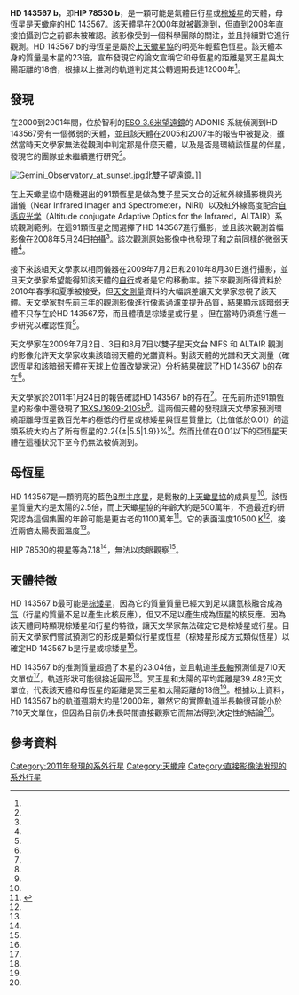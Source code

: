 {{Planetbox begin
| name = HD 143567 b
}}
{{Planetbox star
| star = [[HD_143567|HD 143567]]
| constell = [[天蠍座|天蠍座]]
| RA = {{RA|16|01|55}}
| DEC = {{DEC|-21|58|49}}
| app_mag = 7.18<ref name=EPE />
| dist_pc = 156.7 (± 13)<ref name=EPE />
| class = B9V<ref name=EPE />
| mass = ~ 2.5<ref name=EPE />
| temperature = ~ 10500<ref name=EPE />
| age = ~ 0.005<ref name=EPE />
}}
{{Planetbox orbit
| epoch = J2000
| semimajor = 710 (± 60)<ref name=EPE />
| period_year = ~12000<ref name=Lafreniere2011 />
}}
{{Planetbox character
| mass = 23.04 (± 4)<ref name=EPE />
| gravity_earth = -2.55 (± 0.13)<ref name=Lafreniere2011 />
| temperature = 2800 (± 200)<ref name=Lafreniere2011 />
}}
{{Planetbox discovery
| discovery_date = 2011年1月24日論文出版<ref name=ArXiv />
| discoverers = David Lafrenière 等人<ref name=Lafreniere2011 />
| discovery_method = [[系外行星偵測法#直接影像|直接影像]]<ref name=Lafreniere2011 />
| discovery_site = [[雙子星天文台|北雙子望遠鏡]]<ref name=Lafreniere2011 />
| discovery_status = 已發表論文<ref name=Lafreniere2011 />
}}
{{Planetbox catalog
| names = HIP 78530 b
}}
{{Planetbox end}}

'''HD 143567 b'''，即'''HIP 78530 b'''，是一顆可能是氣體巨行星或[[棕矮星|棕矮星]]的天體，母恆星是[[天蠍座|天蠍座]]的[[HD_143567|HD 143567]]。該天體早在2000年就被觀測到，但直到2008年直接拍攝到它之前都未被確認。該影像受到一個科學團隊的關注，並且持續對它進行觀測。HD 143567 b的母恆星是屬於[[天蠍-半人馬星協|上天蠍星協]]的明亮年輕藍色恆星。該天體本身的質量是木星的23倍，宣布發現它的論文宣稱它和母恆星的距離是冥王星與太陽距離的18倍，根據以上推測的軌道判定其公轉週期長達12000年<ref name=Lafreniere2011 />。

==發現==
在2000到2001年間，位於智利的[[ESO_3.6米望遠鏡|ESO 3.6米望遠鏡]]的 ADONIS 系統偵測到HD 143567旁有一個微弱的天體，並且該天體在2005和2007年的報告中被提及，雖然當時天文學家無法從觀測中判定那是什麼天體，以及是否是環繞該恆星的伴星，發現它的團隊並未繼續進行研究<ref name=Lafreniere2011 />。

[[File:Gemini_Observatory_at_sunset.jpg|left]]北雙子望遠鏡。]]

在上天蠍星協中隨機選出的91顆恆星是做為雙子星天文台的近紅外線攝影機與光譜儀（Near Infrared Imager and Spectrometer，NIRI）以及紅外線高度配合[[自适应光学|自适应光学]]（Altitude conjugate Adaptive Optics for the Infrared，ALTAIR）系統觀測範例。在這91顆恆星之間選擇了HD 143567進行攝影，並且該次觀測首幅影像在2008年5月24日拍攝<ref name=Lafreniere2011 />。該次觀測原始影像中也發現了和之前同樣的微弱天體<ref name=Lafreniere2011 />。

接下來該組天文學家以相同儀器在2009年7月2日和2010年8月30日進行攝影，並且天文學家希望能得知該天體的[[自行|自行]]或者是它的移動率。接下來觀測所得資料於2010年春季和夏季被接受，但[[天文測量|天文測量]]資料的大幅誤差讓天文學家忽視了該天體。天文學家對先前三年的觀測影像進行像素過濾並提升品質，結果顯示該暗弱天體不只存在於HD 143567旁，而且體積是棕矮星或行星 。但在當時仍須進行進一步研究以確認性質<ref name=Lafreniere2011 />。

天文學家在2009年7月2日、3日和8月7日以雙子星天文台 NIFS 和 ALTAIR 觀測的影像允許天文學家收集該暗弱天體的光譜資料。對該天體的光譜和天文測量（確認恆星和該暗弱天體在天球上位置改變狀況）分析結果確認了HD 143567 b的存在<ref name=Lafreniere2011 />。

天文學家於2011年1月24日的報告確認HD 143567 b的存在<ref name=ArXiv />。在先前所述91顆恆星的影像中還發現了[[1RXSJ1609-2105b|1RXSJ1609-2105b]]<ref name=Lafreniere2011 />。這兩個天體的發現讓天文學家預測環繞距離母恆星數百光年的極低的行星或棕矮星與恆星質量比（比值低於0.01）的這類系統大約占了所有恆星的2.2{{±|5.5|1.9}}%<ref name=Lafreniere2011 />。然而比值在0.01以下的亞恆星天體在這種狀況下至今仍無法被偵測到。

==母恆星==
{{main|HD 143567}}
HD 143567是一顆明亮的藍色[[B型主序星|B型主序星]]，是鬆散的[[天蠍-半人馬星協|上天蠍星協]]的成員星<ref name=Lafreniere2011 />。該恆星質量大約是太陽的2.5倍，而上天蠍星協的年齡大約是500萬年，不過最近的研究認為這個集團的年齡可能是更古老的1100萬年<ref name="Pecaut">{{Cite journal|author=Mark J. Pecaut, Eric E. Mamajek, & Eric J. Bubar|date=February 2012|title=A Revised Age for Upper Scorpius and the Star Formation History among the F-type Members of the Scorpius-Centaurus OB Association|journal=Astrophysical Journal|volume=746|issue=2|pages=154|url=http://adsabs.harvard.edu/abs/2012ApJ...746..154P|access-date=2013-05-12|archive-date=2019-05-02|archive-url=https://web.archive.org/web/20190502114824/http://adsabs.harvard.edu/abs/2012ApJ...746..154P|dead-url=no}}</ref>。它的表面溫度10500 [[熱力學溫標|K]]<ref name=EPE />，接近兩倍太陽表面溫度<ref name=datatable />。

HIP 78530的[[視星等|視星等]]為7.18<ref name=EPE />，無法以肉眼觀察<ref name=UTK />。

==天體特徵==
HD 143567 b最可能是[[棕矮星|棕矮星]]，因為它的質量質量已經大到足以讓氫核融合成為[[氘|氘]]（行星的質量不足以產生此核反應），但又不足以產生成為恆星的核反應。因為該天體同時顯現棕矮星和行星的特徵，讓天文學家無法確定它是棕矮星或行星。目前天文學家們嘗試預測它的形成是類似行星或恆星（棕矮星形成方式類似恆星）以確定HD 143567 b是行星或棕矮星<ref name=Lafreniere2011 />。

HD 143567 b的推測質量超過了木星的23.04倍，並且軌道[[半長軸|半長軸]]預測值是710天文單位<ref name=EPE />，軌道形狀可能很接近圓形<ref name=Lafreniere2011 />。冥王星和太陽的平均距離是39.482天文單位，代表該天體和母恆星的距離是冥王星和太陽距離的18倍<ref name=Pluto />。根據以上資料，HD 143567 b的軌道週期大約是12000年，雖然它的實際軌道半長軸很可能小於710天文單位，但因為目前仍未長時間直接觀察它而無法得到決定性的結論<ref name=Lafreniere2011 />。

==參考資料==
{{reflist|refs=
<ref name=Pluto>{{cite web |url=http://nssdc.gsfc.nasa.gov/planetary/factsheet/plutofact.html |title=Pluto Fact Sheet |author=David Williams |year=2010 |work=[[戈达德太空飞行中心|Goddard Space Flight Center]] |publisher=[[NASA|NASA]] |accessdate=2011-06-10 |archive-date=1996-12-19 |archive-url=https://web.archive.org/web/19961219054736/http://nssdc.gsfc.nasa.gov/planetary/factsheet/plutofact.html |dead-url=no }}</ref>

<ref name=datatable>{{cite web |url=http://www.kepler.nasa.gov/Mission/discoveries/ |title=Kepler Discoveries |author= |year=2011 |work=[[艾姆斯研究中心|Ames Research Center]] |publisher=[[NASA|NASA]] |accessdate=2011-06-10 |archive-url=https://web.archive.org/web/20100527104316/http://kepler.nasa.gov/Mission/discoveries/ |archive-date=2010-05-27 |dead-url=yes }}</ref>

<ref name=UTK>{{cite web |url=http://csep10.phys.utk.edu/astr162/lect/stars/magnitudes.html |title=Stellar Magnitudes |author= |date= |work=Physics and Astronomy Department |publisher=[[田納西大學|University of Tennessee]], Knoxville |accessdate=2011-06-10 |archive-date=2020-05-12 |archive-url=https://web.archive.org/web/20200512175551/http://csep10.phys.utk.edu/astr162/lect/stars/magnitudes.html |dead-url=no }}</ref>

<ref name=ArXiv>
{{cite arxiv |eprint=1101.4666 |author1=David Lafrenière |author2=Ray Jayawardhana |author3=Markus Janson |author4=Christiane Helling |author5=Soeren Witte |author6=Peter Hauschildt |title=Discovery of a ~23 Mjup Brown Dwarf Orbiting ~700 AU from the Massive   Star HIP 78530 in Upper Scorpius |class=astro-ph.SR |year=2011}}</ref>

<ref name=Lafreniere2011>
{{cite journal |last1=Lafrenière |first1=D. |last2=Jayawardhana |first2=R. |year=2011 |title=DISCOVERY OF A ~23 M<sub>Jup</sub> BROWN DWARF ORBITING ~700 AU FROM THE MASSIVE STAR HIP 78530 IN UPPER SCORPIUS |journal=[[天文物理期刊|Astrophysical Journal]] |volume= |issue= |pages= |publisher= |doi= |url=  }}</ref>

<ref name=EPE>{{cite web |url=http://www.exoplanet.eu/star.php?st=HIP+78530 |title=Notes for star HIP 78530 |author=Jean Schneider |date= |work= |publisher=[[太陽系外行星百科|Extrasolar Planets Encyclopaedia]] |accessdate=2011-06-10 |archive-url=https://www.webcitation.org/6BEjtHtJQ?url=http://exoplanet.eu/catalog/?f=%27HIP%2078530%27+in+name |archive-date=2012-10-07 |dead-url=yes }}</ref>

}}

{{Sky|16|01|55|-|21|58|49}}

[[Category:2011年發現的系外行星|Category:2011年發現的系外行星]]
[[Category:天蠍座|Category:天蠍座]]
[[Category:直接影像法发现的系外行星|Category:直接影像法发现的系外行星]]